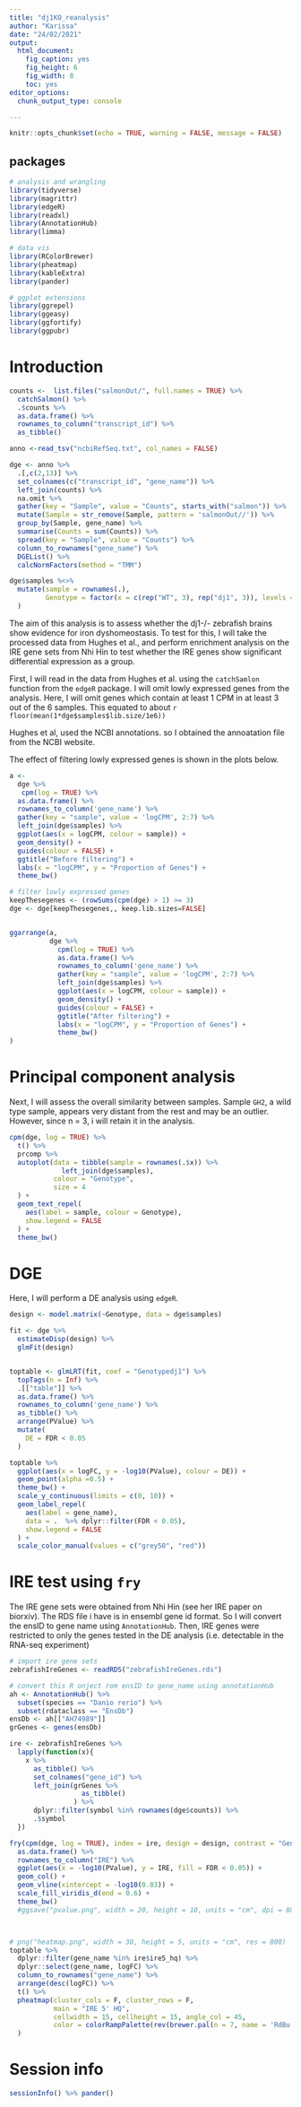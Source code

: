 ```yaml
---
title: "dj1KO_reanalysis"
author: "Karissa"
date: "24/02/2021"
output: 
  html_document: 
    fig_caption: yes
    fig_height: 6
    fig_width: 8
    toc: yes
editor_options: 
  chunk_output_type: console

---
```


```r
knitr::opts_chunk$set(echo = TRUE, warning = FALSE, message = FALSE)
```

## packages

```r
# analysis and wrangling 
library(tidyverse)
library(magrittr)
library(edgeR)
library(readxl)
library(AnnotationHub)
library(limma)

# data vis
library(RColorBrewer)
library(pheatmap)
library(kableExtra)
library(pander)

# ggplot extensions
library(ggrepel)
library(ggeasy)
library(ggfortify) 
library(ggpubr)
```

# Introduction

```r
counts <-  list.files("salmonOut/", full.names = TRUE) %>%
  catchSalmon() %>%
  .$counts %>%
  as.data.frame() %>%
  rownames_to_column("transcript_id") %>%
  as_tibble()

anno <-read_tsv("ncbiRefSeq.txt", col_names = FALSE)

dge <- anno %>%
  .[,c(2,13)] %>%
  set_colnames(c("transcript_id", "gene_name")) %>%
  left_join(counts) %>%
  na.omit %>%
  gather(key = "Sample", value = "Counts", starts_with("salmon")) %>%
  mutate(Sample = str_remove(Sample, pattern = 'salmonOut//')) %>%
  group_by(Sample, gene_name) %>%
  summarise(Counts = sum(Counts)) %>%
  spread(key = "Sample", value = "Counts") %>%
  column_to_rownames("gene_name") %>%
  DGEList() %>%
  calcNormFactors(method = "TMM")

dge$samples %<>%
  mutate(sample = rownames(.),
         Genotype = factor(x = c(rep("WT", 3), rep("dj1", 3)), levels = c("WT", "dj1"))
  )
```

The aim of this analysis is to assess whether the dj1-/- zebrafish brains show evidence for iron dyshomeostasis. To test for this, I will take the processed data from Hughes et al., and perform enrichment analysis on the IRE gene sets from Nhi Hin to test whether the IRE genes show significant differential expression as a group. 

First, I will read in the data from Hughes et al. using the `catchSamlon` function from the `edgeR` package. I will omit lowly expressed genes from the analysis. Here, I will omit genes which contain at least 1 CPM in at least 3 out of the 6 samples. This equated to about `r floor(mean(1*dge$samples$lib.size/1e6))`

Hughes et al, used the NCBI annotations. so I obtained the annoatation file from the NCBI website. 

The effect of filtering lowly expressed genes is shown in the plots below. 


```r
a <- 
  dge %>% 
   cpm(log = TRUE) %>%
  as.data.frame() %>%
  rownames_to_column('gene_name') %>%
  gather(key = "sample", value = 'logCPM', 2:7) %>% 
  left_join(dge$samples) %>%
  ggplot(aes(x = logCPM, colour = sample)) +
  geom_density() +
  guides(colour = FALSE) +
  ggtitle("Before filtering") +
  labs(x = "logCPM", y = "Proportion of Genes") +
  theme_bw()

# filter lowly expressed genes
keepThesegenes <- (rowSums(cpm(dge) > 1) >= 3)
dge <- dge[keepThesegenes,, keep.lib.sizes=FALSE]


ggarrange(a, 
          dge %>%
            cpm(log = TRUE) %>%
            as.data.frame() %>%
            rownames_to_column('gene_name') %>%
            gather(key = "sample", value = 'logCPM', 2:7) %>%
            left_join(dge$samples) %>%
            ggplot(aes(x = logCPM, colour = sample)) +
            geom_density() +
            guides(colour = FALSE) +
            ggtitle("After filtering") +
            labs(x = "logCPM", y = "Proportion of Genes") +
            theme_bw()
)
```
# Principal component analysis

Next, I will assess the overall similarity between samples. Sample `GH2`, a wild type sample, appears very distant from the rest and may be an outlier. However, since n = 3, i will retain it in the analysis. 

```r
cpm(dge, log = TRUE) %>%
  t() %>%
  prcomp %>%
  autoplot(data = tibble(sample = rownames(.$x)) %>%
             left_join(dge$samples),
           colour = "Genotype",
           size = 4
  ) +
  geom_text_repel(
    aes(label = sample, colour = Genotype),
    show.legend = FALSE
  ) +
  theme_bw()
```

# DGE

Here, I will perform a DE analysis using `edgeR`. 
```r
design <- model.matrix(~Genotype, data = dge$samples)

fit <- dge %>%
  estimateDisp(design) %>%
  glmFit(design)


toptable <- glmLRT(fit, coef = "Genotypedj1") %>%
  topTags(n = Inf) %>%
  .[["table"]] %>%
  as.data.frame() %>%
  rownames_to_column('gene_name') %>%
  as_tibble() %>%
  arrange(PValue) %>%
  mutate(
    DE = FDR < 0.05
  )
```

```r
toptable %>%
  ggplot(aes(x = logFC, y = -log10(PValue), colour = DE)) +
  geom_point(alpha =0.5) +
  theme_bw() +
  scale_y_continuous(limits = c(0, 10)) +
  geom_label_repel(
    aes(label = gene_name),
    data = .  %>% dplyr::filter(FDR < 0.05),
    show.legend = FALSE
  ) + 
  scale_color_manual(values = c("grey50", "red"))

```

# IRE test using `fry`

The IRE gene sets were obtained from Nhi Hin (see her IRE paper on biorxiv). The RDS file i have is in ensembl gene id format. So I will convert the ensID to gene name using `AnnotationHub`. Then, IRE genes were restricted to only the genes tested in the DE analysis (i.e. detectable in the RNA-seq experiment)

```r
# import ire gene sets
zebrafishIreGenes <- readRDS("zebrafishIreGenes.rds")

# convert this R onject rom ensID to gene_name using annotationHub
ah <- AnnotationHub() %>%
  subset(species == "Danio rerio") %>%
  subset(rdataclass == "EnsDb")
ensDb <- ah[["AH74989"]]
grGenes <- genes(ensDb)

ire <- zebrafishIreGenes %>%
  lapply(function(x){
    x %>%
      as_tibble() %>%
      set_colnames("gene_id") %>%
      left_join(grGenes %>%
                  as_tibble()
                ) %>%
      dplyr::filter(symbol %in% rownames(dge$counts)) %>%
      .$symbol
  })
```


```r
fry(cpm(dge, log = TRUE), index = ire, design = design, contrast = "Genotypedj1") %>%
  as.data.frame() %>%
  rownames_to_column("IRE") %>%
  ggplot(aes(x = -log10(PValue), y = IRE, fill = FDR < 0.05)) +
  geom_col() +
  geom_vline(xintercept = -log10(0.03)) +
  scale_fill_viridis_d(end = 0.6) +
  theme_bw() 
  #ggsave("pvalue.png", width = 20, height = 10, units = "cm", dpi = 800, scale = 0.5)



# png("heatmap.png", width = 30, height = 5, units = "cm", res = 800)
toptable %>%
  dplyr::filter(gene_name %in% ire$ire5_hq) %>%
  dplyr::select(gene_name, logFC) %>%
  column_to_rownames("gene_name") %>%
  arrange(desc(logFC)) %>% 
  t() %>% 
  pheatmap(cluster_cols = F, cluster_rows = F,
           main = "IRE 5' HQ",
           cellwidth = 15, cellheight = 15, angle_col = 45,
           color = colorRampPalette(rev(brewer.pal(n = 7, name = 'RdBu')))(100)
  )
```
# Session info
```r
sessionInfo() %>% pander()
```





